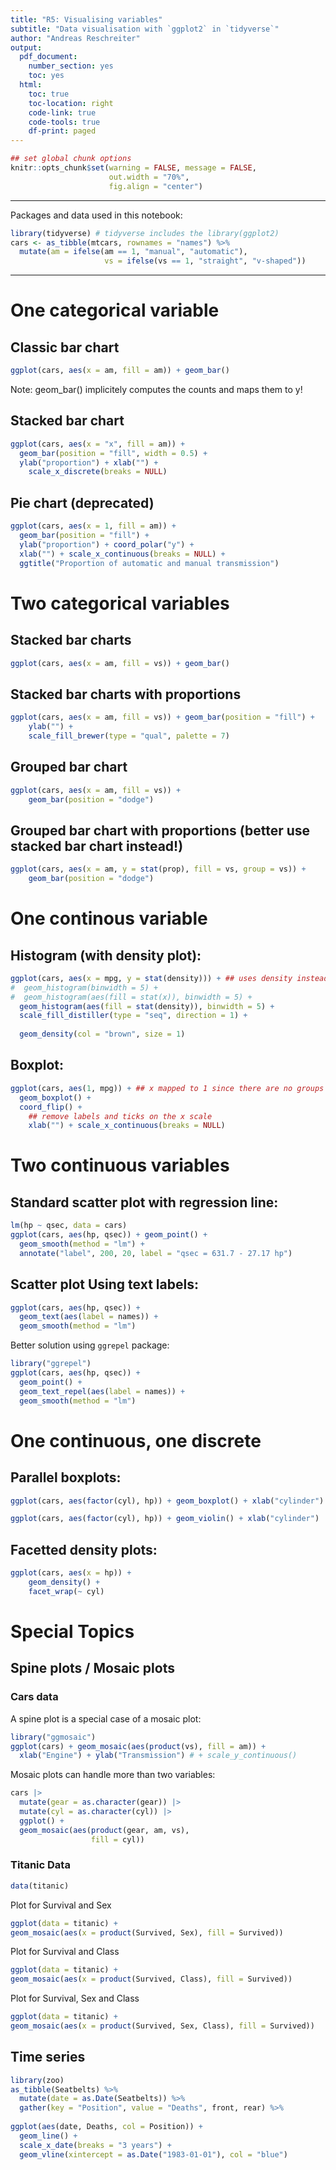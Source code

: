 ---
title: "R5: Visualising variables"
subtitle: "Data visualisation with `ggplot2` in `tidyverse`"
author: "Andreas Reschreiter"
output: 
  pdf_document: 
    number_section: yes
    toc: yes
  html: 
    toc: true
    toc-location: right
    code-link: true
    code-tools: true
    df-print: paged
---

```{r setup, include=FALSE}
## set global chunk options
knitr::opts_chunk$set(warning = FALSE, message = FALSE,
                      out.width = "70%",
                      fig.align = "center")
```

---

Packages and data used in this notebook:
```{r}
library(tidyverse) # tidyverse includes the library(ggplot2) 
cars <- as_tibble(mtcars, rownames = "names") %>% 
  mutate(am = ifelse(am == 1, "manual", "automatic"),
                     vs = ifelse(vs == 1, "straight", "v-shaped"))
```

---

# One categorical variable

## Classic bar chart

```{r}
ggplot(cars, aes(x = am, fill = am)) + geom_bar()
```

Note: geom_bar() implicitely computes the counts and maps them to y!

## Stacked bar chart

```{r}
ggplot(cars, aes(x = "x", fill = am)) + 
  geom_bar(position = "fill", width = 0.5) +
  ylab("proportion") + xlab("") + 
    scale_x_discrete(breaks = NULL)
```

## Pie chart (deprecated)

```{r}
ggplot(cars, aes(x = 1, fill = am)) + 
  geom_bar(position = "fill") +
  ylab("proportion") + coord_polar("y") +
  xlab("") + scale_x_continuous(breaks = NULL) + 
  ggtitle("Proportion of automatic and manual transmission")
```

# Two categorical variables

## Stacked bar charts

```{r}
ggplot(cars, aes(x = am, fill = vs)) + geom_bar()
```

## Stacked bar charts with proportions

```{r}
ggplot(cars, aes(x = am, fill = vs)) + geom_bar(position = "fill") + 
    ylab("") + 
    scale_fill_brewer(type = "qual", palette = 7)
```

## Grouped bar chart

```{r}
ggplot(cars, aes(x = am, fill = vs)) + 
    geom_bar(position = "dodge")
```

## Grouped bar chart with proportions (better use stacked bar chart instead!)

```{r}
ggplot(cars, aes(x = am, y = stat(prop), fill = vs, group = vs)) + 
    geom_bar(position = "dodge")
```

# One continous variable

## Histogram (with density plot):

```{r}
ggplot(cars, aes(x = mpg, y = stat(density))) + ## uses density instead of counts
#  geom_histogram(binwidth = 5) +
#  geom_histogram(aes(fill = stat(x)), binwidth = 5) +
  geom_histogram(aes(fill = stat(density)), binwidth = 5) +
  scale_fill_distiller(type = "seq", direction = 1) +
  
  geom_density(col = "brown", size = 1)
```

## Boxplot:

```{r}
ggplot(cars, aes(1, mpg)) + ## x mapped to 1 since there are no groups
  geom_boxplot() + 
  coord_flip() + 
    ## remove labels and ticks on the x scale
    xlab("") + scale_x_continuous(breaks = NULL)
```

# Two continuous variables

## Standard scatter plot with regression line:

```{r}
lm(hp ~ qsec, data = cars)
ggplot(cars, aes(hp, qsec)) + geom_point() + 
  geom_smooth(method = "lm") +
  annotate("label", 200, 20, label = "qsec = 631.7 - 27.17 hp")
```

## Scatter plot Using text labels:

```{r}
ggplot(cars, aes(hp, qsec)) + 
  geom_text(aes(label = names)) + 
  geom_smooth(method = "lm")
```

Better solution using `ggrepel` package:

```{r}
library("ggrepel")
ggplot(cars, aes(hp, qsec)) + 
  geom_point() +
  geom_text_repel(aes(label = names)) + 
  geom_smooth(method = "lm")
```

# One continuous, one discrete

## Parallel boxplots:

```{r}
ggplot(cars, aes(factor(cyl), hp)) + geom_boxplot() + xlab("cylinder")
```

```{r}
ggplot(cars, aes(factor(cyl), hp)) + geom_violin() + xlab("cylinder")
```

## Facetted density plots:

```{r}
ggplot(cars, aes(x = hp)) + 
    geom_density() + 
    facet_wrap(~ cyl)
```

# Special Topics

## Spine plots / Mosaic plots

### Cars data

A spine plot is a special case of a mosaic plot:

```{r}
library("ggmosaic")
ggplot(cars) + geom_mosaic(aes(product(vs), fill = am)) +
  xlab("Engine") + ylab("Transmission") # + scale_y_continuous()
```

Mosaic plots can handle more than two variables:

```{r}
cars |> 
  mutate(gear = as.character(gear)) |> 
  mutate(cyl = as.character(cyl)) |> 
  ggplot() + 
  geom_mosaic(aes(product(gear, am, vs), 
                  fill = cyl)) 
```

### Titanic Data

```{r}
data(titanic)
```

Plot for Survival and Sex
```{r}
ggplot(data = titanic) +
geom_mosaic(aes(x = product(Survived, Sex), fill = Survived))
```

Plot for Survival and Class
```{r}
ggplot(data = titanic) +
geom_mosaic(aes(x = product(Survived, Class), fill = Survived))
```

Plot for Survival, Sex and Class
```{r}
ggplot(data = titanic) +
geom_mosaic(aes(x = product(Survived, Sex, Class), fill = Survived))
```


## Time series

```{r}
library(zoo)
as_tibble(Seatbelts) %>% 
  mutate(date = as.Date(Seatbelts)) %>% 
  gather(key = "Position", value = "Deaths", front, rear) %>% 
  
ggplot(aes(date, Deaths, col = Position)) + 
  geom_line() +
  scale_x_date(breaks = "3 years") +
  geom_vline(xintercept = as.Date("1983-01-01"), col = "blue")
```
